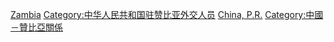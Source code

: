 [[Category:中華人民共和國駐外大使|Zambia]]
[[Category:中华人民共和国驻赞比亚外交人员|Category:中华人民共和国驻赞比亚外交人员]]
[[Category:駐贊比亞大使|China, P.R.]]
[[Category:中國－贊比亞關係|Category:中國－贊比亞關係]]